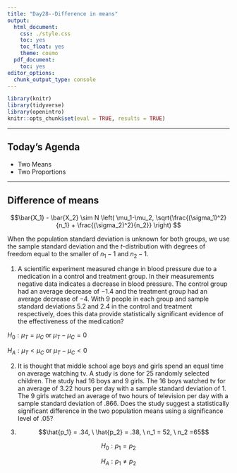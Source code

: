 ```yaml
---
title: "Day28--Difference in means"
output:
  html_document:
    css: ./style.css
    toc: yes
    toc_float: yes
    theme: cosmo
  pdf_document:
    toc: yes
editor_options:
  chunk_output_type: console
---
```

  
```r
library(knitr)
library(tidyverse)
library(openintro)
knitr::opts_chunk$set(eval = TRUE, results = TRUE)
```

---
  
## Today's Agenda

- Two Means
- Two Proportions

---

## Difference of means

$$\bar{X_1} - \bar{X_2} \sim N \left( \mu_1-\mu_2, \sqrt{\frac{(\sigma_1)^2}{n_1} + \frac{(\sigma_2)^2}{n_2}} \right) $$



When the population standard deviation is unknown for both groups, we use the sample standard deviation and the $t$-distribution with degrees of freedom equal to the smaller of $n_1-1$ and $n_2-1$.

1. A scientific experiment measured change in blood pressure due to a medication in a control and treatment group. In their measurements negative data indicates a decrease in blood pressure. The control group had an average decrease of $-1.4$ and the treatment group had an average decrease of $-4$. With $9$ people in each group and sample standard deviations $5.2$ and $2.4$ in the control and treatment respectively, does this data provide statistically significant evidence of the effectiveness of the medication?

$H_0: \mu_T = \mu_C$ or $\mu_T - \mu_C = 0$

$H_A: \mu_T < \mu_C$ or $\mu_T-\mu_C <0$


2. It is thought that middle school age boys and girls spend an equal time on average watching tv. A study is done for $25$ randomly selected children. The study had $16$ boys and $9$ girls. The $16$ boys watched tv for an average of $3.22$ hours per day with a sample standard deviation of $1$. The $9$ girls watched an average of two hours of television per day with a sample standard deviation of $.866$. Does the study suggest a statistically significant difference in the two population means using a significance level of $.05$?

3. $$\hat{p_1} = .34, \ \hat{p_2} = .38, \ n_1 = 52, \ n_2 =65$$

$$H_0:p_1 = p_2$$

$$H_A:p_1 \neq p_2$$